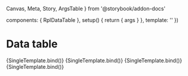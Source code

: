   Canvas,
  Meta,
  Story,
  ArgsTable
} from '@storybook/addon-docs'

  components: { RplDataTable },
  setup() {
    return { args }
  },
  template: '<RplDataTable v-bind="args" />'
})

<Meta
  title='Core/Containers/Data table'
  component={RplDataTable}
/>

# Data table

<ArgsTable of={RplDataTable} />

<Canvas>
  <Story
    name="Custom content"
    play={a11yStoryCheck}
    args={{
      caption: "Optional table caption",
      footer: "Optional table footer",
      columns: RplDataTableColumns,
      items: RplDataTableItems,
      showExtraContent: true,
      headingType: {
        horizontal: true,
        vertical: true
      },
      alignHidden: 1
    }}
  >
    {SingleTemplate.bind()}
  </Story>
</Canvas>

<Canvas>
  <Story
    name="Component cell renderers"
    play={a11yStoryCheck}
    args={{
      caption: "Fastest animals",
      footer: "Optional table footer",
      columns: RplDataTableColumnConfig,
      items: RplDataTableComplexItems,
      headingType: {
        horizontal: true,
        vertical: true
      },
      alignHidden: 1
    }}
  >
    {SingleTemplate.bind()}
  </Story>
</Canvas>

<Canvas>
  <Story
    name="Object key cell renderers"
    play={a11yStoryCheck}
    args={{
      caption: "Fastest animals",
      footer: "Optional table footer",
      columns: RplDataTableObjectKeyColumnConfig,
      items: RplDataTableObjects,
      headingType: {
        horizontal: true,
        vertical: false
      },
      alignHidden: 1
    }}
  >
    {SingleTemplate.bind()}
  </Story>
</Canvas>

<Canvas>
  <Story
    name="Structured content"
    play={a11yStoryCheck}
    args={{
      caption: "Optional table caption",
      footer: "Optional table footer",
      columns: RplDataTableStructuredColumns,
      items: RplDataTableStructuredItems,
      headingType: {
        horizontal: true,
        vertical: true
      },
      alignHidden: 1
    }}
  >
    {SingleTemplate.bind()}
  </Story>
</Canvas>
